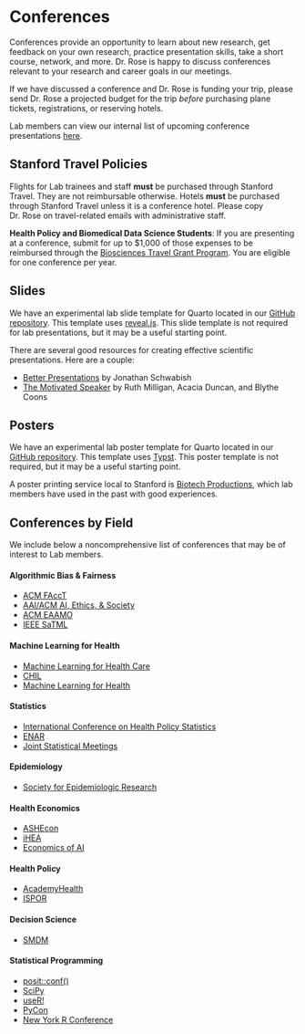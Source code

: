 # Conferences

Conferences provide an opportunity to learn about new research, get feedback on your own research, practice presentation skills, take a short course, network, and more. Dr. Rose is happy to discuss conferences relevant to your research and career goals in our meetings.

If we have discussed a conference and Dr. Rose is funding your trip, please send Dr. Rose a projected budget for the trip *before* purchasing plane tickets, registrations, or reserving hotels.

Lab members can view our internal list of upcoming conference presentations [here](https://github.com/StanfordHPDS/conferences).

## Stanford Travel Policies

Flights for Lab trainees and staff **must** be purchased through Stanford Travel. They are not reimbursable otherwise. Hotels **must** be purchased through Stanford Travel unless it is a conference hotel. Please copy Dr. Rose on travel-related emails with administrative staff.

**Health Policy and Biomedical Data Science Students**: If you are presenting at a conference, submit for up to $1,000 of those expenses to be reimbursed through the [Biosciences Travel Grant Program](https://oge.stanford.edu/financial/travel-grant-program/). You are eligible for one conference per year.

## Slides

We have an experimental lab slide template for Quarto located in our [GitHub repository](https://github.com/StanfordHPDS/hpds-slides-theme). This template uses [reveal.js](https://quarto.org/docs/presentations/revealjs.html). This slide template is not required for lab presentations, but it may be a useful starting point.

There are several good resources for creating effective scientific presentations. Here are a couple:

- [Better Presentations](https://cup.columbia.edu/book/better-presentations/9780231175210/) by Jonathan Schwabish
- [The Motivated Speaker](https://www.articulationinc.com/the-motivated-speaker-book/) by Ruth Milligan, Acacia Duncan, and Blythe Coons

## Posters

We have an experimental lab poster template for Quarto located in our [GitHub repository](https://github.com/StanfordHPDS/hpds-poster). This template uses [Typst](https://quarto.org/docs/output-formats/typst.html). This poster template is not required, but it may be a useful starting point.

A poster printing service local to Stanford is [Biotech Productions](https://www.biotech-productions.com/), which lab members have used in the past with good experiences.

## Conferences by Field {#sec-conferences-field}

We include below a noncomprehensive list of conferences that may be of interest to Lab members.

#### Algorithmic Bias & Fairness {.unnumbered}

- [ACM FAccT](https://facctconference.org)
- [AAI/ACM AI, Ethics, & Society](https://www.aies-conference.com/)
- [ACM EAAMO](https://eaamo.org/)
- [IEEE SaTML](https://satml.org/)

#### Machine Learning for Health {.unnumbered}

- [Machine Learning for Health Care](https://www.mlforhc.org/)
- [CHIL](https://www.chilconference.org/)
- [Machine Learning for Health](https://ml4health.github.io/)

#### Statistics {.unnumbered}

- [International Conference on Health Policy Statistics](https://ww2.amstat.org/meetings/ichps/2025/)
- [ENAR](https://www.enar.org/meetings/future.cfm)
- [Joint Statistical Meetings](https://www.amstat.org/asa/meetings/Joint-Statistical-Meetings.aspx)

#### Epidemiology {.unnumbered}

- [Society for Epidemiologic Research](https://epiresearch.org/annual-meeting/)

#### Health Economics {.unnumbered}

- [ASHEcon](https://www.ashecon.org/conferences/)
- [iHEA](https://healtheconomics.org/)
- [Economics of AI](https://www.economicsofai.com/nber-conference-toronto-2023)

#### Health Policy {.unnumbered}

- [AcademyHealth](https://academyhealth.org/events/2023-06/2023-annual-research-meeting)
- [ISPOR](https://www.ispor.org/conferences-education/conferences)

#### Decision Science {.unnumbered}

- [SMDM](https://smdm.org/meetings)

#### Statistical Programming {.unnumbered}

- [posit::conf()](https://posit.co/conference/)
- [SciPy](https://www.scipy2024.scipy.org/)
- [useR!](https://user2024.r-project.org/)
- [PyCon](https://us.pycon.org/2024/)
- [New York R Conference](https://rstats.ai/nyr)
